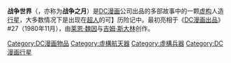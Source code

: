 {{unreferenced|time=2018-08-06T03:21:04+00:00}}
{{Infobox fictional location
| name        = 
| image       = Dc Presents - 28.jpg
| image_size  = 
| caption     = 《[[DC漫画出品|DC漫画出品]]》#28封面，主要角色是：[[蒙戈_(漫画)|蒙戈]]、超人、超级女孩和初版战争世界（蒙戈身后）；由吉姆·斯大林绘。
| blank_label = [[:Category:漫畫出版社|出版社]]
| blank_data  = [[DC漫画|DC漫画]]
| first       = 《[[DC漫画出品|DC漫画出品]]》#27<br>（1980年11月）
| creators    = [[莱恩·魏因|莱恩·魏因]]（作者）<br>[[吉姆·斯大林|吉姆·斯大林]]（画家）
| type        = 
| people      = 
| races       = 瓦荣人（Warzoons）
| locations   = 
}}

'''战争世界'''（{{lang-en|Warworld}}，亦称为'''战争之月'''）是[[DC漫画|DC漫画]]公司出品的多部故事中的一颗[[虚构|虚构]]人造[[行星|行星]]，大多数情况下是出现在[[超人|超人]]的可】历险记中。最初亮相于《[[DC漫画出品|DC漫画出品]]》#27（1980年11月），由[[莱恩·魏因|莱恩·魏因]]与[[吉姆·斯大林|吉姆·斯大林]]创作。

{{超人}}

[[Category:DC漫画物品|Category:DC漫画物品]]
[[Category:虛構航天器|Category:虛構航天器]]
[[Category:虛構兵器|Category:虛構兵器]]
[[Category:DC漫画行星|Category:DC漫画行星]]

{{DC漫画小作品}}